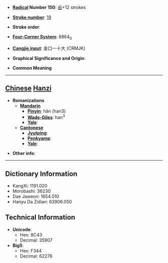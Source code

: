 * '''[[Wiktionary:Chinese radical index| Radical]] Number 150''': [[Wiktionary:Chinese radical index 谷|谷]]+12 strokes

* '''[[Wiktionary:Chinese total strokes index|Stroke number]]''': [[Wiktionary:Chinese total strokes index 19|19]]

* '''Stroke order''': 

* '''[[Wiktionary:Chinese four corner index|Four-Corner System]]''': 8864<sub>0</sub>

* '''[[Wiktionary:Chinese Cangjie index|Cangjie input]]''': 金口一十大 (CRMJK)

* '''Graphical Significance and Origin''': 

* '''Common Meaning'''

----

== [[Chinese]] [[Hanzi]] ==

* '''Romanizations'''
** '''[[Mandarin]]'''
*** '''[[Pinyin]]''': hǎn (han3)
*** '''[[Wade-Giles]]''': han<sup>3</sup>
*** '''[[Yale]]''': 
** '''[[Cantonese]]'''
*** '''[[Jyutping]]''':
*** '''[[Penkyamp]]''': 
*** '''[[Yale]]''': 

* '''Other info''': 

----

== Dictionary Information ==

* KangXi: 1191.020
* Morobashi: 36230
* Dae Jaweon: 1654.010
* Hanyu Da Zidian: 63906.050

== Technical Information ==

* '''Unicode''':
** Hex: 8C43
** Decimal: 35907
* '''Big5''':
** Hex: F344
** Decimal: 62276